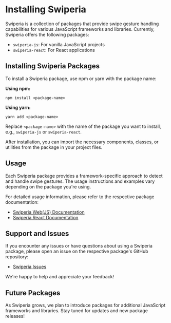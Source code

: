 # Installing Swiperia

Swiperia is a collection of packages that provide swipe gesture handling capabilities for various JavaScript frameworks and libraries. Currently, Swiperia offers the following packages:

* `swiperia-js`: For vanilla JavaScript projects
* `swiperia-react`: For React applications

## Installing Swiperia Packages

To install a Swiperia package, use npm or yarn with the package name:

**Using npm:**

```
npm install <package-name>

```

**Using yarn:**

```
yarn add <package-name>

```

Replace `<package-name>` with the name of the package you want to install, e.g., `swiperia-js` or `swiperia-react`.

After installation, you can import the necessary components, classes, or utilities from the package in your project files.

## Usage

Each Swiperia package provides a framework-specific approach to detect and handle swipe gestures. The usage instructions and examples vary depending on the package you're using.

For detailed usage information, please refer to the respective package documentation:

* [Swiperia Web(JS) Documentation](/web-js/introduction)
* [Swiperia React Documentation](/react/introduction)

## Support and Issues

If you encounter any issues or have questions about using a Swiperia package, please open an issue on the respective package's GitHub repository:

* [Swiperia Issues](https://github.com/samavati/swiperia/issues)

We're happy to help and appreciate your feedback!

## Future Packages

As Swiperia grows, we plan to introduce packages for additional JavaScript frameworks and libraries. Stay tuned for updates and new package releases!

